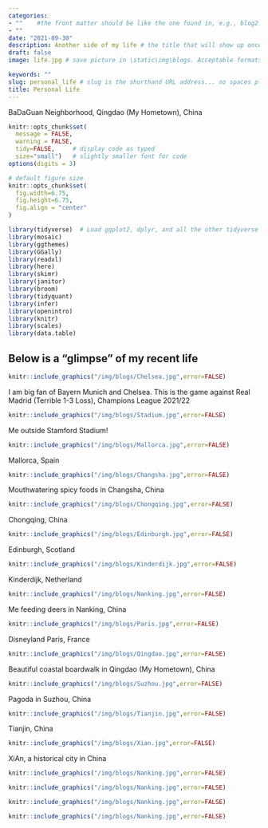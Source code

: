```yaml
---
categories:  
- ""    #the front matter should be like the one found in, e.g., blog2.md. It cannot be like the normal Rmd we used
- ""
date: "2021-09-30"
description: Another side of my life # the title that will show up once someone gets to this page
draft: false
image: life.jpg # save picture in \static\img\blogs. Acceptable formats= jpg, jpeg, or png . Your iPhone pics wont work

keywords: ""
slug: personal_life # slug is the shorthand URL address... no spaces plz
title: Personal Life
---
```

BaDaGuan Neighborhood, Qingdao (My Hometown), China


```r
knitr::opts_chunk$set(
  message = FALSE, 
  warning = FALSE, 
  tidy=FALSE,     # display code as typed
  size="small")   # slightly smaller font for code
options(digits = 3)

# default figure size
knitr::opts_chunk$set(
  fig.width=6.75, 
  fig.height=6.75,
  fig.align = "center"
)
```

```r
library(tidyverse)  # Load ggplot2, dplyr, and all the other tidyverse packages
library(mosaic)
library(ggthemes)
library(GGally)
library(readxl)
library(here)
library(skimr)
library(janitor)
library(broom)
library(tidyquant)
library(infer)
library(openintro)
library(knitr)
library(scales)                         
library(data.table)  
```


## Below is a "glimpse" of my recent life

```r
knitr::include_graphics("/img/blogs/Chelsea.jpg",error=FALSE)
```
I am big fan of Bayern Munich and Chelsea. 
This is the game against Real Madrid (Terrible 1-3 Loss), Champions League 2021/22

```r
knitr::include_graphics("/img/blogs/Stadium.jpg",error=FALSE)
```
Me outside Stamford Stadium! 

```r
knitr::include_graphics("/img/blogs/Mallorca.jpg",error=FALSE)
```
Mallorca, Spain

```r
knitr::include_graphics("/img/blogs/Changsha.jpg",error=FALSE)
```
Mouthwatering spicy foods in Changsha, China

```r
knitr::include_graphics("/img/blogs/Chongqing.jpg",error=FALSE)
```
Chongqing, China

```r
knitr::include_graphics("/img/blogs/Edinburgh.jpg",error=FALSE)
```
Edinburgh, Scotland

```r
knitr::include_graphics("/img/blogs/Kinderdijk.jpg",error=FALSE)
```
Kinderdijk, Netherland

```r
knitr::include_graphics("/img/blogs/Nanking.jpg",error=FALSE)
```
Me feeding deers in Nanking, China

```r
knitr::include_graphics("/img/blogs/Paris.jpg",error=FALSE)
```
Disneyland Paris, France

```r
knitr::include_graphics("/img/blogs/Qingdao.jpg",error=FALSE)
```
Beautiful coastal boardwalk in Qingdao (My Hometown), China

```r
knitr::include_graphics("/img/blogs/Suzhou.jpg",error=FALSE)
```
Pagoda in Suzhou, China

```r
knitr::include_graphics("/img/blogs/Tianjin.jpg",error=FALSE)
```
Tianjin, China

```r
knitr::include_graphics("/img/blogs/Xian.jpg",error=FALSE)
```
XiAn, a historical city in China

```r
knitr::include_graphics("/img/blogs/Nanking.jpg",error=FALSE)
```

```r
knitr::include_graphics("/img/blogs/Nanking.jpg",error=FALSE)
```

```r
knitr::include_graphics("/img/blogs/Nanking.jpg",error=FALSE)
```

```r
knitr::include_graphics("/img/blogs/Nanking.jpg",error=FALSE)
```